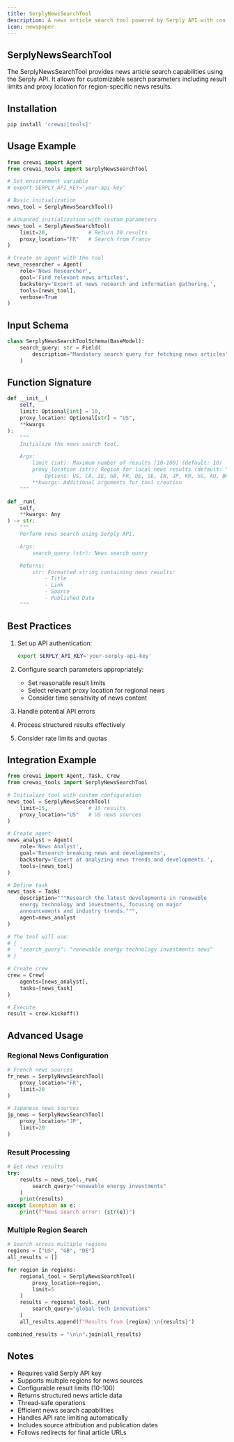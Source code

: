 ```yaml
---
title: SerplyNewsSearchTool
description: A news article search tool powered by Serply API with configurable search parameters
icon: newspaper
---
```


## SerplyNewsSearchTool

The SerplyNewsSearchTool provides news article search capabilities using the Serply API. It allows for customizable search parameters including result limits and proxy location for region-specific news results.

## Installation

```bash
pip install 'crewai[tools]'
```

## Usage Example

```python
from crewai import Agent
from crewai_tools import SerplyNewsSearchTool

# Set environment variable
# export SERPLY_API_KEY='your-api-key'

# Basic initialization
news_tool = SerplyNewsSearchTool()

# Advanced initialization with custom parameters
news_tool = SerplyNewsSearchTool(
    limit=20,             # Return 20 results
    proxy_location="FR"   # Search from France
)

# Create an agent with the tool
news_researcher = Agent(
    role='News Researcher',
    goal='Find relevant news articles',
    backstory='Expert at news research and information gathering.',
    tools=[news_tool],
    verbose=True
)
```

## Input Schema

```python
class SerplyNewsSearchToolSchema(BaseModel):
    search_query: str = Field(
        description="Mandatory search query for fetching news articles"
    )
```

## Function Signature

```python
def __init__(
    self,
    limit: Optional[int] = 10,
    proxy_location: Optional[str] = "US",
    **kwargs
):
    """
    Initialize the news search tool.

    Args:
        limit (int): Maximum number of results [10-100] (default: 10)
        proxy_location (str): Region for local news results (default: "US")
            Options: US, CA, IE, GB, FR, DE, SE, IN, JP, KR, SG, AU, BR
        **kwargs: Additional arguments for tool creation
    """

def _run(
    self,
    **kwargs: Any
) -> str:
    """
    Perform news search using Serply API.

    Args:
        search_query (str): News search query

    Returns:
        str: Formatted string containing news results:
            - Title
            - Link
            - Source
            - Published Date
    """
```

## Best Practices

1. Set up API authentication:
   ```bash
   export SERPLY_API_KEY='your-serply-api-key'
   ```

2. Configure search parameters appropriately:
   - Set reasonable result limits
   - Select relevant proxy location for regional news
   - Consider time sensitivity of news content

3. Handle potential API errors
4. Process structured results effectively
5. Consider rate limits and quotas

## Integration Example

```python
from crewai import Agent, Task, Crew
from crewai_tools import SerplyNewsSearchTool

# Initialize tool with custom configuration
news_tool = SerplyNewsSearchTool(
    limit=15,             # 15 results
    proxy_location="US"   # US news sources
)

# Create agent
news_analyst = Agent(
    role='News Analyst',
    goal='Research breaking news and developments',
    backstory='Expert at analyzing news trends and developments.',
    tools=[news_tool]
)

# Define task
news_task = Task(
    description="""Research the latest developments in renewable 
    energy technology and investments, focusing on major 
    announcements and industry trends.""",
    agent=news_analyst
)

# The tool will use:
# {
#   "search_query": "renewable energy technology investments news"
# }

# Create crew
crew = Crew(
    agents=[news_analyst],
    tasks=[news_task]
)

# Execute
result = crew.kickoff()
```

## Advanced Usage

### Regional News Configuration
```python
# French news sources
fr_news = SerplyNewsSearchTool(
    proxy_location="FR",
    limit=20
)

# Japanese news sources
jp_news = SerplyNewsSearchTool(
    proxy_location="JP",
    limit=20
)
```

### Result Processing
```python
# Get news results
try:
    results = news_tool._run(
        search_query="renewable energy investments"
    )
    print(results)
except Exception as e:
    print(f"News search error: {str(e)}")
```

### Multiple Region Search
```python
# Search across multiple regions
regions = ["US", "GB", "DE"]
all_results = []

for region in regions:
    regional_tool = SerplyNewsSearchTool(
        proxy_location=region,
        limit=5
    )
    results = regional_tool._run(
        search_query="global tech innovations"
    )
    all_results.append(f"Results from {region}:\n{results}")

combined_results = "\n\n".join(all_results)
```

## Notes

- Requires valid Serply API key
- Supports multiple regions for news sources
- Configurable result limits (10-100)
- Returns structured news article data
- Thread-safe operations
- Efficient news search capabilities
- Handles API rate limiting automatically
- Includes source attribution and publication dates
- Follows redirects for final article URLs
